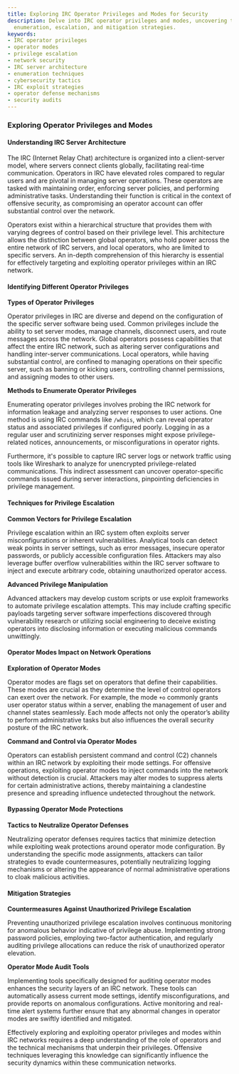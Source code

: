 ```yaml
---
title: Exploring IRC Operator Privileges and Modes for Security
description: Delve into IRC operator privileges and modes, uncovering techniques for
  enumeration, escalation, and mitigation strategies.
keywords:
- IRC operator privileges
- operator modes
- privilege escalation
- network security
- IRC server architecture
- enumeration techniques
- cybersecurity tactics
- IRC exploit strategies
- operator defense mechanisms
- security audits
---
```


### Exploring Operator Privileges and Modes

#### Understanding IRC Server Architecture

The IRC (Internet Relay Chat) architecture is organized into a client-server model, where servers connect clients globally, facilitating real-time communication. Operators in IRC have elevated roles compared to regular users and are pivotal in managing server operations. These operators are tasked with maintaining order, enforcing server policies, and performing administrative tasks. Understanding their function is critical in the context of offensive security, as compromising an operator account can offer substantial control over the network.

Operators exist within a hierarchical structure that provides them with varying degrees of control based on their privilege level. This architecture allows the distinction between global operators, who hold power across the entire network of IRC servers, and local operators, who are limited to specific servers. An in-depth comprehension of this hierarchy is essential for effectively targeting and exploiting operator privileges within an IRC network.

#### Identifying Different Operator Privileges

**Types of Operator Privileges**

Operator privileges in IRC are diverse and depend on the configuration of the specific server software being used. Common privileges include the ability to set server modes, manage channels, disconnect users, and route messages across the network. Global operators possess capabilities that affect the entire IRC network, such as altering server configurations and handling inter-server communications. Local operators, while having substantial control, are confined to managing operations on their specific server, such as banning or kicking users, controlling channel permissions, and assigning modes to other users.

**Methods to Enumerate Operator Privileges**

Enumerating operator privileges involves probing the IRC network for information leakage and analyzing server responses to user actions. One method is using IRC commands like `/whois`, which can reveal operator status and associated privileges if configured poorly. Logging in as a regular user and scrutinizing server responses might expose privilege-related notices, announcements, or misconfigurations in operator rights.

Furthermore, it's possible to capture IRC server logs or network traffic using tools like Wireshark to analyze for unencrypted privilege-related communications. This indirect assessment can uncover operator-specific commands issued during server interactions, pinpointing deficiencies in privilege management.

#### Techniques for Privilege Escalation

**Common Vectors for Privilege Escalation**

Privilege escalation within an IRC system often exploits server misconfigurations or inherent vulnerabilities. Analytical tools can detect weak points in server settings, such as error messages, insecure operator passwords, or publicly accessible configuration files. Attackers may also leverage buffer overflow vulnerabilities within the IRC server software to inject and execute arbitrary code, obtaining unauthorized operator access.

**Advanced Privilege Manipulation**

Advanced attackers may develop custom scripts or use exploit frameworks to automate privilege escalation attempts. This may include crafting specific payloads targeting server software imperfections discovered through vulnerability research or utilizing social engineering to deceive existing operators into disclosing information or executing malicious commands unwittingly.

#### Operator Modes Impact on Network Operations

**Exploration of Operator Modes**

Operator modes are flags set on operators that define their capabilities. These modes are crucial as they determine the level of control operators can exert over the network. For example, the mode `+o` commonly grants user operator status within a server, enabling the management of user and channel states seamlessly. Each mode affects not only the operator’s ability to perform administrative tasks but also influences the overall security posture of the IRC network.

**Command and Control via Operator Modes**

Operators can establish persistent command and control (C2) channels within an IRC network by exploiting their mode settings. For offensive operations, exploiting operator modes to inject commands into the network without detection is crucial. Attackers may alter modes to suppress alerts for certain administrative actions, thereby maintaining a clandestine presence and spreading influence undetected throughout the network.

#### Bypassing Operator Mode Protections

**Tactics to Neutralize Operator Defenses**

Neutralizing operator defenses requires tactics that minimize detection while exploiting weak protections around operator mode configuration. By understanding the specific mode assignments, attackers can tailor strategies to evade countermeasures, potentially neutralizing logging mechanisms or altering the appearance of normal administrative operations to cloak malicious activities.

#### Mitigation Strategies

**Countermeasures Against Unauthorized Privilege Escalation**

Preventing unauthorized privilege escalation involves continuous monitoring for anomalous behavior indicative of privilege abuse. Implementing strong password policies, employing two-factor authentication, and regularly auditing privilege allocations can reduce the risk of unauthorized operator elevation.

**Operator Mode Audit Tools**

Implementing tools specifically designed for auditing operator modes enhances the security layers of an IRC network. These tools can automatically assess current mode settings, identify misconfigurations, and provide reports on anomalous configurations. Active monitoring and real-time alert systems further ensure that any abnormal changes in operator modes are swiftly identified and mitigated.

Effectively exploring and exploiting operator privileges and modes within IRC networks requires a deep understanding of the role of operators and the technical mechanisms that underpin their privileges. Offensive techniques leveraging this knowledge can significantly influence the security dynamics within these communication networks.